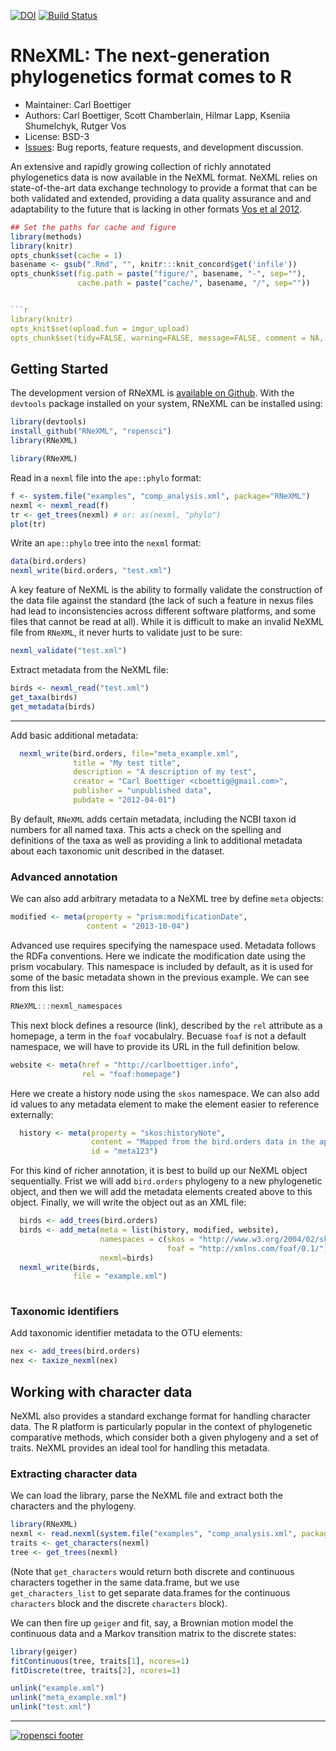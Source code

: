 <!--
%\VignetteEngine{knitr::knitr}
%\VignetteIndexEntry{An Introduction to the RNeXML package}
-->



[![DOI](https://zenodo.org/badge/doi/10.5281/zenodo.13131.svg)](http://dx.doi.org/10.5281/zenodo.13131)
[![Build Status](https://api.travis-ci.org/ropensci/RNeXML.png)](https://travis-ci.org/ropensci/RNeXML)

RNeXML: The next-generation phylogenetics format comes to R
=====================================================

* Maintainer: Carl Boettiger
* Authors: Carl Boettiger, Scott Chamberlain, Hilmar Lapp, Kseniia Shumelchyk, Rutger Vos
* License: BSD-3 
* [Issues](https://github.com/ropensci/RNeXML/issues): Bug reports, feature requests, and development discussion.

An extensive and rapidly growing collection of richly annotated phylogenetics data is now available in the NeXML format. NeXML relies on state-of-the-art data exchange technology to provide a format that can be both validated and extended, providing a data quality assurance and and adaptability to the future that is lacking in other formats [Vos et al 2012](http://doi.org/10.1093/sysbio/sys025 "NeXML: Rich, Extensible, and Verifiable Representation of Comparative Data and Metadata."). 


```r
## Set the paths for cache and figure
library(methods)
library(knitr)
opts_chunk$set(cache = 1)
basename <- gsub(".Rmd", "", knitr:::knit_concord$get('infile')) 
opts_chunk$set(fig.path = paste("figure/", basename, "-", sep=""),
               cache.path = paste("cache/", basename, "/", sep=""))


```r
library(knitr)
opts_knit$set(upload.fun = imgur_upload)
opts_chunk$set(tidy=FALSE, warning=FALSE, message=FALSE, comment = NA, verbose = TRUE)
```

Getting Started
---------------

The development version of RNeXML is [available on Github](https://github.com/ropensci/RNeXML).  With the `devtools` package installed on your system, RNeXML can be installed using:

```r
library(devtools)
install_github("RNeXML", "ropensci")
library(RNeXML)
```

```r
library(RNeXML)
```

Read in a `nexml` file into the `ape::phylo` format:

```r
f <- system.file("examples", "comp_analysis.xml", package="RNeXML")
nexml <- nexml_read(f)
tr <- get_trees(nexml) # or: as(nexml, "phylo")
plot(tr)
```

Write an `ape::phylo` tree into the `nexml` format:

```r
data(bird.orders)
nexml_write(bird.orders, "test.xml")
```

A key feature of NeXML is the ability to formally validate the construction of the data file against the standard (the lack of such a feature in nexus files had lead to inconsistencies across different software platforms, and some files that cannot be read at all).  While it is difficult to make an invalid NeXML file from `RNeXML`, it never hurts to validate just to be sure:

```r
nexml_validate("test.xml")
```



Extract metadata from the NeXML file: 

```r
birds <- nexml_read("test.xml")
get_taxa(birds)
get_metadata(birds) 
```

--------------------------------------------


Add basic additional metadata:  

```r
  nexml_write(bird.orders, file="meta_example.xml",
              title = "My test title",
              description = "A description of my test",
              creator = "Carl Boettiger <cboettig@gmail.com>",
              publisher = "unpublished data",
              pubdate = "2012-04-01")

```
By default, `RNeXML` adds certain metadata, including the NCBI taxon id numbers for all named taxa.  This acts a check on the spelling and definitions of the taxa as well as providing a link to additional metadata about each taxonomic unit described in the dataset.  


### Advanced annotation


We can also add arbitrary metadata to a NeXML tree by define `meta` objects:

```r
modified <- meta(property = "prism:modificationDate",
                 content = "2013-10-04")
```

Advanced use requires specifying the namespace used.  Metadata follows the RDFa conventions.  Here we indicate the modification date using the prism vocabulary. This namespace is included by default, as it is used for some of the basic metadata shown in the previous example.  We can see from this list:

```r
RNeXML:::nexml_namespaces
```

This next block defines a resource (link), described by the `rel` attribute as a homepage, a term in the `foaf` vocabulalry.  Becuase `foaf` is not a default namespace, we will have to provide its URL in the full definition below. 

```r
website <- meta(href = "http://carlboettiger.info", 
                rel = "foaf:homepage")
```

Here we create a history node using the `skos` namespace.  We can also add id values to any metadata element to make the element easier to reference externally: 

```r
  history <- meta(property = "skos:historyNote", 
                  content = "Mapped from the bird.orders data in the ape package using RNeXML",
                  id = "meta123")
```

For this kind of richer annotation, it is best to build up our NeXML object sequentially. Frist
we will add `bird.orders` phylogeny to a new phylogenetic object, and then we will add the metadata
elements created above to this object. Finally, we will write the object out as an XML file:

```r
  birds <- add_trees(bird.orders)
  birds <- add_meta(meta = list(history, modified, website),
                    namespaces = c(skos = "http://www.w3.org/2004/02/skos/core#",
                                   foaf = "http://xmlns.com/foaf/0.1/"),
                    nexml=birds)
  nexml_write(birds, 
              file = "example.xml")
              

```

### Taxonomic identifiers

Add taxonomic identifier metadata to the OTU elements:
<!-- This block relies on a robust internet connection that can occassionally fail.  Also it's a bit slow, so don't run it. After all, this command is tested in the unit tests.-->

```r
nex <- add_trees(bird.orders)
nex <- taxize_nexml(nex)
```



## Working with character data

NeXML also provides a standard exchange format for handling character data.  The R platform is particularly popular in the context of phylogenetic comparative methods, which consider both a given phylogeny and a set of traits.  NeXML provides an ideal tool for handling this metadata.  

### Extracting character data

We can load the library, parse the NeXML file and extract both the characters and the phylogeny.  

```r
library(RNeXML)
nexml <- read.nexml(system.file("examples", "comp_analysis.xml", package="RNeXML"))
traits <- get_characters(nexml)
tree <- get_trees(nexml)
```

(Note that `get_characters` would return both discrete and continuous characters together in the same data.frame, but we use `get_characters_list` to get separate data.frames for the continuous `characters` block and the discrete `characters` block).  

We can then fire up `geiger` and fit, say, a Brownian motion model the continuous data and a Markov transition matrix to the discrete states:  

```r
library(geiger)
fitContinuous(tree, traits[1], ncores=1)
fitDiscrete(tree, traits[2], ncores=1)
```




```r
unlink("example.xml")
unlink("meta_example.xml")
unlink("test.xml")
```


-----

[![ropensci footer](http://ropensci.org/public_images/github_footer.png)](http://ropensci.org)


